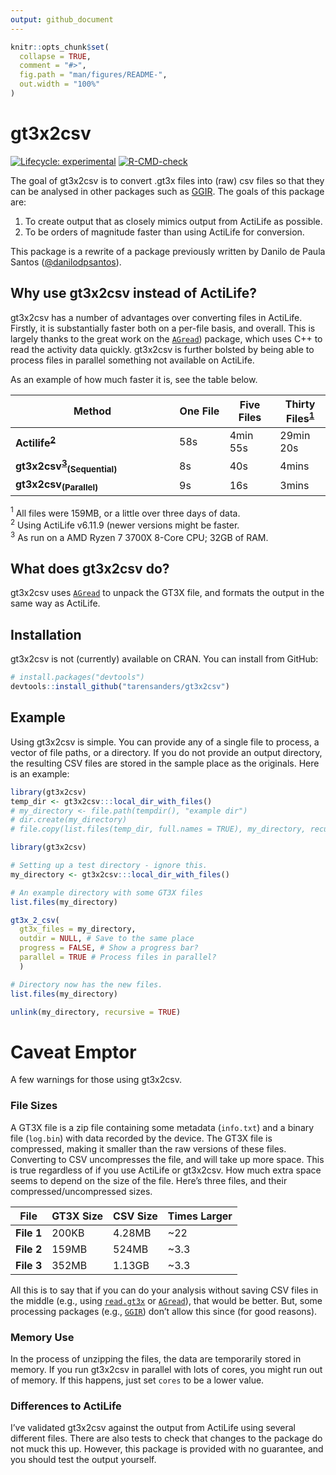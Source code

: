 ```yaml
---
output: github_document
---
```


<!-- README.md is generated from README.Rmd. Please edit that file -->

```r
knitr::opts_chunk$set(
  collapse = TRUE,
  comment = "#>",
  fig.path = "man/figures/README-",
  out.width = "100%"
)
```

# gt3x2csv

<!-- badges: start -->
[![Lifecycle: experimental](https://img.shields.io/badge/lifecycle-experimental-orange.svg)](https://lifecycle.r-lib.org/articles/stages.html#experimental)
[![R-CMD-check](https://github.com/tarensanders/gt3x2csv/workflows/R-CMD-check/badge.svg)](https://github.com/tarensanders/gt3x2csv/actions)
<!-- badges: end -->

The goal of gt3x2csv is to convert .gt3x files into (raw) csv files so that they can be analysed in other packages such as [GGIR](https://cran.r-project.org/package=GGIR). The goals of this package are:

1. To create output that as closely mimics output from ActiLife as possible.
1. To be orders of magnitude faster than using ActiLife for conversion.

This package is a rewrite of a package previously written by Danilo de Paula Santos ([\@danilodpsantos](https://github.com/danilodpsantos)).

## Why use gt3x2csv instead of ActiLife?

gt3x2csv has a number of advantages over converting files in ActiLife. Firstly, it is substantially faster both on a per-file basis, and overall. This is largely thanks to the great work on the [`AGread`](https://github.com/paulhibbing/AGread)) package, which uses C++ to read the activity data quickly. gt3x2csv is further bolsted by being able to process files in parallel something not available on ActiLife.

As an example of how much faster it is, see the table below. 

Method | One File | Five Files | Thirty Files<sup>[1](#myfootnote1)</sup>
-------------   | ---- | ---- | ----
**Actilife<sup>[2](#myfootnote2)</sup>** | 58s | 4min 55s | 29min 20s
**gt3x2csv<sup>[3](#myfootnote3)</sup><sub>(Sequential)</sub>** | 8s | 40s | 4mins
**gt3x2csv<sub>(Parallel)</sub>** | 9s | 16s | 3mins

<a name="myfootnote1"><sup>1</sup></a> All files were 159MB, or a little over three days of data.<br>
<a name="myfootnote2"><sup>2</sup></a> Using ActiLife v6.11.9 (newer versions might be faster.<br>
<a name="myfootnote3"><sup>3</sup></a> As run on a AMD Ryzen 7 3700X 8-Core CPU; 32GB of RAM.


## What does gt3x2csv do?

gt3x2csv uses [`AGread`](https://github.com/paulhibbing/AGread) to unpack the GT3X file, and formats the output in the same way as ActiLife.

## Installation

gt3x2csv is not (currently) available on CRAN. You can install from GitHub:

``` r
# install.packages("devtools")
devtools::install_github("tarensanders/gt3x2csv")
```

## Example

Using gt3x2csv is simple. You can provide any of a single file to process, a vector of file paths, or a directory. If you do not provide an output directory, the resulting CSV files are stored in the sample place as the originals. Here is an example:

```r
library(gt3x2csv)
temp_dir <- gt3x2csv:::local_dir_with_files()
# my_directory <- file.path(tempdir(), "example dir")
# dir.create(my_directory)
# file.copy(list.files(temp_dir, full.names = TRUE), my_directory, recursive = TRUE)
```


```r
library(gt3x2csv)

# Setting up a test directory - ignore this.
my_directory <- gt3x2csv:::local_dir_with_files()

# An example directory with some GT3X files
list.files(my_directory)

gt3x_2_csv(
  gt3x_files = my_directory,
  outdir = NULL, # Save to the same place
  progress = FALSE, # Show a progress bar?
  parallel = TRUE # Process files in parallel?
  )

# Directory now has the new files.
list.files(my_directory)
```

```r
unlink(my_directory, recursive = TRUE)
```


# Caveat Emptor

A few warnings for those using gt3x2csv.

### File Sizes

A GT3X file is a zip file containing some metadata (`info.txt`) and a binary file (`log.bin`) with data recorded by the device. The GT3X file is compressed, making it smaller than the raw versions of these files. Converting to CSV uncompresses the file, and will take up more space. This is true regardless of if you use ActiLife or gt3x2csv. How much extra space seems to depend on the size of the file. Here's three files, and their compressed/uncompressed sizes.

File | GT3X Size | CSV Size | Times Larger
---- | ---- | ---- | ----
**File 1** | 200KB | 4.28MB | ~22
**File 2** | 159MB | 524MB | ~3.3
**File 3** | 352MB | 1.13GB | ~3.3

All this is to say that if you can do your analysis without saving CSV files in the middle (e.g., using [`read.gt3x`](https://github.com/THLfi/read.gt3x) or [`AGread`](https://github.com/paulhibbing/AGread)), that would be better. But, some processing packages (e.g., [`GGIR`](https://github.com/wadpac/GGIR)) don't allow this since (for good reasons).

### Memory Use

In the process of unzipping the files, the data are temporarily stored in memory. If you run gt3x2csv in parallel with lots of cores, you might run out of memory. If this happens, just set `cores` to be a lower value.

### Differences to ActiLife

I've validated gt3x2csv against the output from ActiLife using several different files. There are also tests to check that changes to the package do not muck this up. However, this package is provided with no guarantee, and you should test the output yourself.
